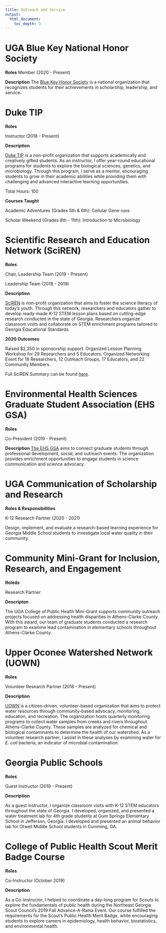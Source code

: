 ---
title: Outreach and Service
output: 
  html_document:
    toc_depth: 3
---

# UGA Blue Key National Honor Society 

**Roles**
Member (2020 - Present)

**Description**
The [Blue Key Honor Society](https://bluekey.uga.edu/) is a national organization that recognizes students for their achievements in scholarship, leadership, and service. 


# Duke TIP

**Roles**

Instructor (2018 - Present)

**Description**

[Duke TIP](https://coe.uga.edu/events/duke-tip?redirectedfrom=/recurring-events/duke-tip) is a non-profit organization that supports academically and creatively gifted students. As an instructor, I offer year-round educational programs for students to explore the biological sciences, genetics, and microbiology. Through this program, I serve as a mentor, encouraging students to grow in their academic abilities while providing them with challenging and advanced interactive learning opportunities.

Total Hours: 100 

**Courses Taught**

Academic Adventures (Grades 5th & 6th): Cellular Gene-iuos

Scholar Weekend (Grades 8th - 11th): Introduction to Microbiology






# Scientific Research and Education Network (SciREN)

**Roles**

Chair, Leadership Team (2019 - Present)

Leadership Team (2018 - 2019)

**Description**

[SciREN](https://sciren.org/) is non-profit organization that aims to foster the science literacy of today's youth. Through this network, researchers and educators gather to develop ready-made   K-12 STEM lesson plans based on cutting-edge research conducted in the state of Georgia. Researchers organize classroom visits and collaborate on STEM enrichment programs tailored to Georgia Educational Standards.

**2020 Outcomes**

Raised $2,350 in sponsorship support. 
Organized Lesson Planning Workshop for 29 Researchers and 5 Educators. 
Organized Networking Event for 18 Researchers, 12 Outreach Groups, 17 Educators, and 22 Community Members. 

Full SciREN Summary can be found [here](./sciren_report.pdf).

# Environmental Health Sciences Graduate Student Association (EHS GSA)

**Roles**

Co-President (2019 - Present)

**Description** 
[The EHS GSA](https://uga.campuslabs.com/engage/organization/ehsgsa) aims to connect graduate students through professional development, social, and outreach events. The organization provides enrichment opportunities to engage students in science communication and science advocacy. 


# UGA Communication of Scholarship and Research 

**Roles & Responsibilities**

K-12 Research Partner (2020 - 2021)

Design, implement, and evaluate a research-based learning experience for Georgia Middle School students to investigate local water quality in their community.


# Community Mini-Grant for Inclusion, Research, and Engagement

**Roleds**

Research Partner 

**Descripton**

The UGA College of Public Health Mini-Grant supports community outreach projects focused on addressing health disparities in Athens-Clarke County. With this award, our team of graduate students conducted a research program to examine lead contamination in elementary schools throughout Athens-Clarke County. 


# Upper Oconee Watershed Network (UOWN) 

**Roles**

Volunteer Research Partner (2018 - Present)

**Description**

[UOWN](http://uown.org/UOWN-Wordpress/) is a citizen-driven, volunteer-based organization that aims to protect water resources through community-based advocacy, monitoring, education, and recreation. The organization hosts quarterly monitoring programs to collect water samples from creeks and rivers throughout Athens-Clarke County. These samples are analyzed for chemical and biological contaminants to determine the health of our watershed. As a volunteer research partner, I assist in these analyses by examining water for _E. coli_ bacteria, an indicator of microbial contamination.


# Georgia Public Schools 

**Roles**

Guest Instructor (2019 - Present)

**Description**

As a guest instructor, I organize classroom visits with K-12 STEM educators throughout the state of Georgia. I developed, organized, and presented a water treatment lab for 4th grade students at Gum Springs Elementary School in Jefferson, Georgia. I developed and presented an animal behavior lab for Otwell Middle School students in Cumming, GA. 

# College of Public Health Scout Merit Badge Course

**Roles**

Co-Instructor (October 2019)

**Description**

As a Co-Instructor, I helped to coordinate a day-long program for Scouts to explore the fundamentals of public health during the Northeast Georgia Scout Council's 2019 Fall Advance-A-Rama Event. Our course fulfilled the requirements for the Scout's Public Health Merit Badge, while encouraging students to explore careers in epidemiology, health behavior, biostatistics, and environmental health.